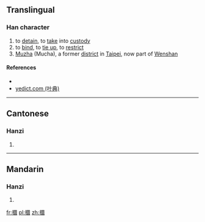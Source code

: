 ==Translingual==

===Han character===
{{Han char|rn=64|rad=手|as=16|sn=19|four=5600<sub>0</sub>|canj=手田田女 (QWWV)|ids=⿰[[扌]][[圜]]}}

# to [[detain]], to [[take]] into [[custody]]
# to [[bind]], to [[tie up]], to [[restrict]]
# [[w:Muzha District|Muzha]] (Mucha), a former [[district]] in [[Taipei]], now part of [[w:Wenshan District|Wenshan]]

====References====
* {{Han ref|kx=0462.330|dkj=12962|dj=0811.330|hdz=31982.170|uh=650C|ud=25868|bh=F246|bd=62022}}
*[http://yedict.com/htm/65/650C.htm yedict.com (叶典)]

----

==Cantonese==

===Hanzi===
{{yue-hanzi|jyut=[[waan6]]|y=waan6}}

# {{defn|lang=yue|sort=手16}}

----

==Mandarin==

===Hanzi===
{{cmn-hanzi|pin=[[huǎn]] ([[huan3]])|wg=huan<sup>3</sup>}}

# {{defn|lang=cmn|sort=手16}}

[[fr:攌]]
[[pl:攌]]
[[zh:攌]]